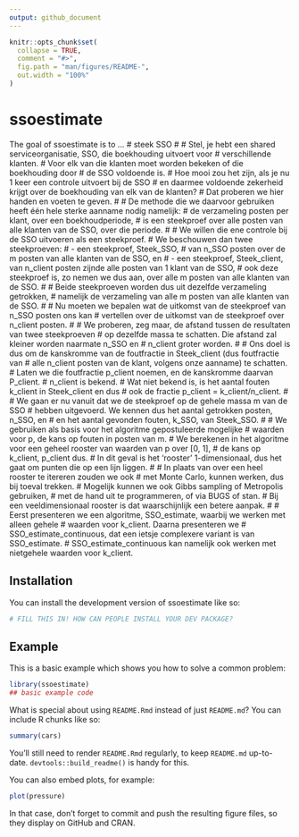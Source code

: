 ```yaml
---
output: github_document
---
```


<!-- README.md is generated from README.Rmd. Please edit that file -->

```r
knitr::opts_chunk$set(
  collapse = TRUE,
  comment = "#>",
  fig.path = "man/figures/README-",
  out.width = "100%"
)
```

# ssoestimate

<!-- badges: start -->
<!-- badges: end -->

The goal of ssoestimate is to ...
# steek SSO
#
# Stel, je hebt een shared serviceorganisatie, SSO, die boekhouding uitvoert voor
# verschillende klanten.
# Voor elk van die klanten moet worden bekeken of die boekhouding door
# de SSO voldoende is.
# Hoe mooi zou het zijn, als je nu 1 keer een controle uitvoert bij de SSO
# en daarmee voldoende zekerheid krijgt over de boekhouding van elk van de klanten?
# Dat proberen we hier handen en voeten te geven.
#
# De methode die we daarvoor gebruiken heeft één hele sterke aanname nodig namelijk:
# de verzameling posten per klant, over een boekhoudperiode,
# is een steekproef over alle posten van alle klanten van de SSO, over die periode.
#
# We willen die ene controle bij de SSO uitvoeren als een steekproef.
# We beschouwen dan twee steekproeven:
# - een steekproef, Steek_SSO,
#   van n_SSO posten over de m posten van alle klanten van de SSO, en
# - een steekproef, Steek_client, van n_client posten zijnde alle posten van 1 klant van de SSO,
#   ook deze steekproef is, zo nemen we dus aan, over alle m posten van alle klanten van de SSO.
#
# Beide steekproeven worden dus uit dezelfde verzameling getrokken,
# namelijk de verzameling van alle m posten van alle klanten van de SSO.
#
# Nu moeten we bepalen wat de uitkomst van de steekproef van n_SSO posten ons kan
# vertellen over de uitkomst van de steekproef over n_client posten.
#
# We proberen, zeg maar, de afstand tussen de resultaten van twee steekproeven
# op dezelfde massa te schatten. Die afstand zal kleiner worden naarmate n_SSO en
# n_client groter worden.
#
# Ons doel is dus om de kanskromme van de foutfractie in Steek_client (dus foutfractie van
# alle n_client posten van de klant, volgens onze aanname) te schatten.
# Laten we die foutfractie p_client noemen, en de kanskromme daarvan P_client.
# n_client is bekend.
# Wat niet bekend is, is het aantal fouten k_client in Steek_client en dus
# ook de fractie p_client = k_client/n_client.
#
# We gaan er nu vanuit dat we de steekproef op de gehele massa m van de SSO
# hebben uitgevoerd. We kennen dus het aantal getrokken posten, n_SSO, en
# en het aantal gevonden fouten, k_SSO, van Steek_SSO.
#
# We gebruiken als basis voor het algoritme gepostuleerde mogelijke
# waarden voor p, de kans op fouten in posten van m.
# We berekenen in het algoritme voor een geheel rooster van waarden van p over [0, 1],
# de kans op k_client, p_client dus.
# In dit geval is het 'rooster' 1-dimensionaal, dus het gaat om punten die op een lijn liggen.
#
# In plaats van over een heel rooster te itereren zouden we ook
# met Monte Carlo, kunnen werken, dus bij toeval trekken.
# Mogelijk kunnen we ook Gibbs sampling of Metropolis gebruiken,
# met de hand uit te programmeren, of via BUGS of stan.
# Bij een veeldimensionaal rooster is dat waarschijnlijk een betere aanpak.
#
# Eerst presenteren we een algoritme, SSO_estimate, waarbij we werken met alleen gehele
# waarden voor k_client. Daarna presenteren we
# SSO_estimate_continuous, dat een ietsje complexere variant is van SSO_estimate.
# SSO_estimate_continuous kan namelijk ook werken met nietgehele waarden voor k_client.


## Installation

You can install the development version of ssoestimate like so:

``` r
# FILL THIS IN! HOW CAN PEOPLE INSTALL YOUR DEV PACKAGE?
```

## Example

This is a basic example which shows you how to solve a common problem:

```r
library(ssoestimate)
## basic example code
```

What is special about using `README.Rmd` instead of just `README.md`? You can include R chunks like so:

```r
summary(cars)
```

You'll still need to render `README.Rmd` regularly, to keep `README.md` up-to-date. `devtools::build_readme()` is handy for this.

You can also embed plots, for example:

```r
plot(pressure)
```

In that case, don't forget to commit and push the resulting figure files, so they display on GitHub and CRAN.
